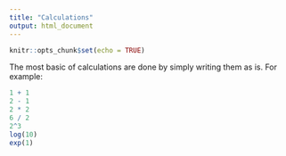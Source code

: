 ```yaml
---
title: "Calculations"
output: html_document
---
```


```r
knitr::opts_chunk$set(echo = TRUE)
```

The most basic of calculations are done by simply writing them as is. For example:

```r
1 + 1
2 - 1
2 * 2
6 / 2
2^3
log(10)
exp(1)
```